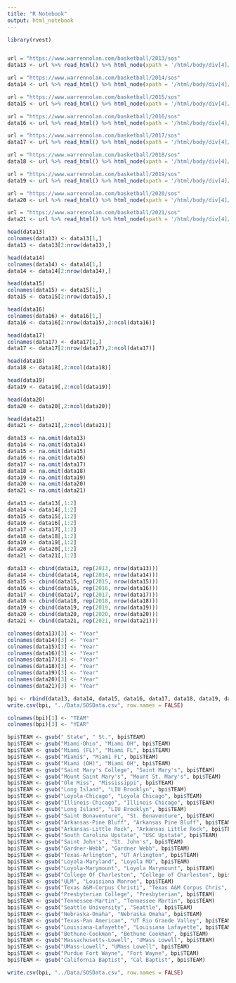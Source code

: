 ```yaml
---
title: "R Notebook"
output: html_notebook
---
```


```r
library(rvest)


url = "https://www.warrennolan.com/basketball/2013/sos"
data13 <- url %>% read_html() %>% html_node(xpath = '/html/body/div[4]/div[2]/div[2]/div[3]/table') %>% html_table(fill=T)

url = "https://www.warrennolan.com/basketball/2014/sos"
data14 <- url %>% read_html() %>% html_node(xpath = '/html/body/div[4]/div[2]/div[2]/div[3]/table') %>% html_table(fill=T)

url = "https://www.warrennolan.com/basketball/2015/sos"
data15 <- url %>% read_html() %>% html_node(xpath = '/html/body/div[4]/div[2]/div[2]/div[3]/table') %>% html_table(fill=T)

url = "https://www.warrennolan.com/basketball/2016/sos"
data16 <- url %>% read_html() %>% html_node(xpath = '/html/body/div[4]/div[2]/div[2]/div[3]/table') %>% html_table(fill=T)

url = "https://www.warrennolan.com/basketball/2017/sos"
data17 <- url %>% read_html() %>% html_node(xpath = '/html/body/div[4]/div/div[2]/div[3]/table') %>% html_table(fill=T)

url = "https://www.warrennolan.com/basketball/2018/sos"
data18 <- url %>% read_html() %>% html_node(xpath = '/html/body/div[4]/div/div[2]/div[3]/div/table') %>% html_table(fill=T)

url = "https://www.warrennolan.com/basketball/2019/sos"
data19 <- url %>% read_html() %>% html_node(xpath = '/html/body/div[4]/div/div[2]/div[3]/div/table') %>% html_table(fill=T)

url = "https://www.warrennolan.com/basketball/2020/sos"
data20 <- url %>% read_html() %>% html_node(xpath = '/html/body/div[4]/div/div[2]/div[3]/div/table') %>% html_table(fill=T)

url = "https://www.warrennolan.com/basketball/2021/sos"
data21 <- url %>% read_html() %>% html_node(xpath = '/html/body/div[4]/div/div[2]/div[3]/div/table') %>% html_table(fill=T)

head(data13)
colnames(data13) <- data13[1,]
data13 <- data13[2:nrow(data13),]

head(data14)
colnames(data14) <- data14[1,]
data14 <- data14[2:nrow(data14),]

head(data15)
colnames(data15) <- data15[1,]
data15 <- data15[2:nrow(data15),]

head(data16)
colnames(data16) <- data16[1,]
data16 <- data16[2:nrow(data15),2:ncol(data16)]

head(data17)
colnames(data17) <- data17[1,]
data17 <- data17[2:nrow(data17),2:ncol(data17)]

head(data18)
data18 <- data18[,2:ncol(data18)]

head(data19)
data19 <- data19[,2:ncol(data19)]

head(data20)
data20 <- data20[,2:ncol(data20)]

head(data21)
data21 <- data21[,2:ncol(data21)]

data13 <- na.omit(data13) 
data14 <- na.omit(data14)
data15 <- na.omit(data15)
data16 <- na.omit(data16)
data17 <- na.omit(data17)
data18 <- na.omit(data18)
data19 <- na.omit(data19)
data20 <- na.omit(data20)
data21 <- na.omit(data21)

data13 <- data13[,1:2]
data14 <- data14[,1:2]
data15 <- data15[,1:2]
data16 <- data16[,1:2]
data17 <- data17[,1:2]
data18 <- data18[,1:2]
data19 <- data19[,1:2]
data20 <- data20[,1:2]
data21 <- data21[,1:2]

data13 <- cbind(data13, rep(2013, nrow(data13)))
data14 <- cbind(data14, rep(2014, nrow(data14)))
data15 <- cbind(data15, rep(2015, nrow(data15)))
data16 <- cbind(data16, rep(2016, nrow(data16)))
data17 <- cbind(data17, rep(2017, nrow(data17)))
data18 <- cbind(data18, rep(2018, nrow(data18)))
data19 <- cbind(data19, rep(2019, nrow(data19)))
data20 <- cbind(data20, rep(2020, nrow(data20)))
data21 <- cbind(data21, rep(2021, nrow(data21)))

colnames(data13)[3] <- "Year"
colnames(data14)[3] <- "Year"
colnames(data15)[3] <- "Year"
colnames(data16)[3] <- "Year"
colnames(data17)[3] <- "Year"
colnames(data18)[3] <- "Year"
colnames(data19)[3] <- "Year"
colnames(data20)[3] <- "Year"
colnames(data21)[3] <- "Year"

bpi <- rbind(data13, data14, data15, data16, data17, data18, data19, data20, data21)
write.csv(bpi, "../Data/SOSData.csv", row.names = FALSE)
```

```r

colnames(bpi)[1] <- "TEAM"
colnames(bpi)[3] <- "YEAR"

bpi$TEAM <- gsub(" State", " St.", bpi$TEAM)
bpi$TEAM <- gsub("Miami-Ohio", "Miami OH", bpi$TEAM)
bpi$TEAM <- gsub("Miami (FL)", "Miami FL", bpi$TEAM)
bpi$TEAM <- gsub("Miami$", "Miami FL", bpi$TEAM)
bpi$TEAM <- gsub("Miami (OH)", "Miami OH", bpi$TEAM)
bpi$TEAM <- gsub("Saint Mary's College", "Saint Mary's", bpi$TEAM)
bpi$TEAM <- gsub("Mount Saint Mary's", "Mount St. Mary's", bpi$TEAM)
bpi$TEAM <- gsub("Ole Miss", "Mississippi", bpi$TEAM)
bpi$TEAM <- gsub("Long Island", "LIU Brooklyn", bpi$TEAM)
bpi$TEAM <- gsub("Loyola-Chicago", "Loyola Chicago", bpi$TEAM)
bpi$TEAM <- gsub("Illinois-Chicago", "Illinois Chicago", bpi$TEAM)
bpi$TEAM <- gsub("Long Island", "LIU Brooklyn", bpi$TEAM)
bpi$TEAM <- gsub("Saint Bonaventure", "St. Bonaventure", bpi$TEAM)
bpi$TEAM <- gsub("Arkansas-Pine Bluff", "Arkansas Pine Bluff", bpi$TEAM)
bpi$TEAM <- gsub("Arkansas-Little Rock", "Arkansas Little Rock", bpi$TEAM)
bpi$TEAM <- gsub("South Carolina Upstate", "USC Upstate", bpi$TEAM)
bpi$TEAM <- gsub("Saint John's", "St. John's", bpi$TEAM)
bpi$TEAM <- gsub("Gardner-Webb", "Gardner Webb", bpi$TEAM)
bpi$TEAM <- gsub("Texas-Arlington", "UT Arlington", bpi$TEAM)
bpi$TEAM <- gsub("Loyola-Maryland", "Loyola MD", bpi$TEAM)
bpi$TEAM <- gsub("Loyola-Marymount", "Loyola Marymount", bpi$TEAM)
bpi$TEAM <- gsub("College Of Charleston", "College of Charleston", bpi$TEAM)
bpi$TEAM <- gsub("ULM", "Louisiana Monroe", bpi$TEAM)
bpi$TEAM <- gsub("Texas A&M-Corpus Christi", "Texas A&M Corpus Chris", bpi$TEAM)
bpi$TEAM <- gsub("Presbyterian College", "Presbyterian", bpi$TEAM)
bpi$TEAM <- gsub("Tennessee-Martin", "Tennessee Martin", bpi$TEAM)
bpi$TEAM <- gsub("Seattle University", "Seattle", bpi$TEAM)
bpi$TEAM <- gsub("Nebraska-Omaha", "Nebraska Omaha", bpi$TEAM)
bpi$TEAM <- gsub("Texas-Pan American", "UT Rio Grande Valley", bpi$TEAM)
bpi$TEAM <- gsub("Louisiana-Lafayette", "Louisiana Lafayette", bpi$TEAM)
bpi$TEAM <- gsub("Bethune-Cookman", "Bethune Cookman", bpi$TEAM)
bpi$TEAM <- gsub("Massachusetts-Lowell", "UMass Lowell", bpi$TEAM)
bpi$TEAM <- gsub("UMass-Lowell", "UMass Lowell", bpi$TEAM)
bpi$TEAM <- gsub("Purdue Fort Wayne", "Fort Wayne", bpi$TEAM)
bpi$TEAM <- gsub("California Baptist", "Cal Baptist", bpi$TEAM)

write.csv(bpi, "../Data/SOSData.csv", row.names = FALSE)
```
